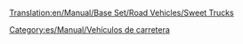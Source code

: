 [[Translation:en/Manual/Base Set/Road Vehicles/Sweet Trucks]]

{{es/Manual/Base Set/Road Vehicles/Vehículo de carretera|nombre    = Camión de Dulces MightyMover
  |imagen    = en/Manual/Base Set/Road Vehicles/MightyMover Sweet.png
  |precio    = 9.594 € (4,797 £)
  |velocidad = 48 km/h (30 mph)
  |coste     = 842 € (421 £)
  |diseño    = 1936
  |duración  = 15
  |capacidad = 17 bolsas de [[es/Manual/Base Set/Cargos/Dulces|dulces]] 
}}
{{es/Manual/Base Set/Road Vehicles/Vehículo de carretera|nombre    = Camión de Dulces Powernaught
  |imagen    = en/Manual/Base Set/Road Vehicles/Powernaught Sweet.png
  |precio    = 12.054 € (6.027 £)
  |velocidad = 88 km/h (55 mph)
  |coste     = 1.574 € (787 £)
  |diseño    = 1979
  |duración  = 15
  |capacidad = 19 bolsas de dulces
}}
{{es/Manual/Base Set/Road Vehicles/Vehículo de carretera|nombre    = Camión de Dulces Wizzowow
  |imagen    = en/Manual/Base Set/Road Vehicles/Wizzow Sweet.png
  |precio    = 12.874 € (6.437 £)
  |velocidad = 112 km/h (70 mph)
  |coste     = 2.250 € (1.125 £)
  |diseño    = 2017
  |duración  = 15
  |capacidad = 22 bolsas de dulces
}}


[[Category:es/Manual/Vehículos de carretera]]